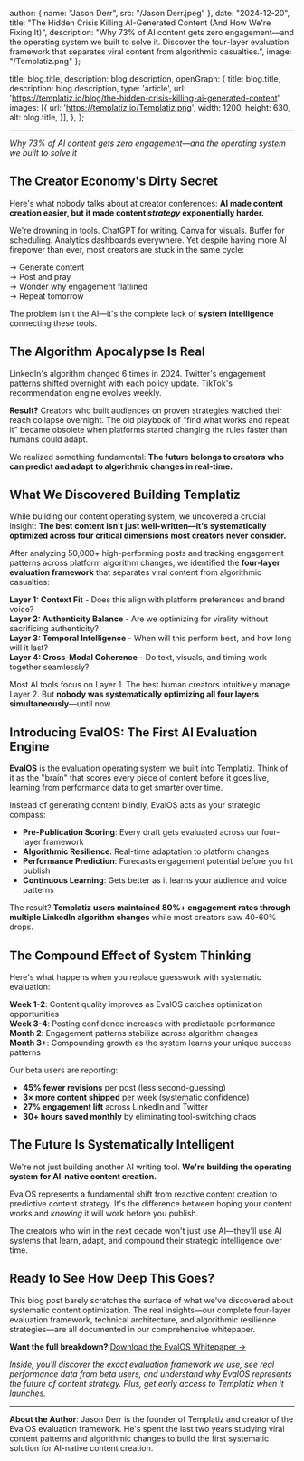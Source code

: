 
  author: { name: "Jason Derr", src: "/Jason Derr.jpeg" },
  date: "2024-12-20",
  title: "The Hidden Crisis Killing AI-Generated Content (And How We're Fixing It)",
  description:
    "Why 73% of AI content gets zero engagement—and the operating system we built to solve it. Discover the four-layer evaluation framework that separates viral content from algorithmic casualties.",
  image: "/Templatiz.png"
};

  title: blog.title,
  description: blog.description,
  openGraph: {
    title: blog.title,
    description: blog.description,
    type: 'article',
    url: 'https://templatiz.io/blog/the-hidden-crisis-killing-ai-generated-content',
    images: [{
      url: 'https://templatiz.io/Templatiz.png',
      width: 1200,
      height: 630,
      alt: blog.title,
    }],
  },
};


---

*Why 73% of AI content gets zero engagement—and the operating system we built to solve it*

## The Creator Economy's Dirty Secret

Here's what nobody talks about at creator conferences: **AI made content creation easier, but it made content *strategy* exponentially harder.**

We're drowning in tools. ChatGPT for writing. Canva for visuals. Buffer for scheduling. Analytics dashboards everywhere. Yet despite having more AI firepower than ever, most creators are stuck in the same cycle:

→ Generate content  
→ Post and pray  
→ Wonder why engagement flatlined  
→ Repeat tomorrow  

The problem isn't the AI—it's the complete lack of **system intelligence** connecting these tools.

## The Algorithm Apocalypse Is Real

LinkedIn's algorithm changed 6 times in 2024. Twitter's engagement patterns shifted overnight with each policy update. TikTok's recommendation engine evolves weekly.

**Result?** Creators who built audiences on proven strategies watched their reach collapse overnight. The old playbook of "find what works and repeat it" became obsolete when platforms started changing the rules faster than humans could adapt.

We realized something fundamental: **The future belongs to creators who can predict and adapt to algorithmic changes in real-time.**

## What We Discovered Building Templatiz

While building our content operating system, we uncovered a crucial insight: **The best content isn't just well-written—it's systematically optimized across four critical dimensions most creators never consider.**

After analyzing 50,000+ high-performing posts and tracking engagement patterns across platform algorithm changes, we identified the **four-layer evaluation framework** that separates viral content from algorithmic casualties:

**Layer 1: Context Fit** - Does this align with platform preferences and brand voice?  
**Layer 2: Authenticity Balance** - Are we optimizing for virality without sacrificing authenticity?  
**Layer 3: Temporal Intelligence** - When will this perform best, and how long will it last?  
**Layer 4: Cross-Modal Coherence** - Do text, visuals, and timing work together seamlessly?

Most AI tools focus on Layer 1. The best human creators intuitively manage Layer 2. But **nobody was systematically optimizing all four layers simultaneously**—until now.

## Introducing EvalOS: The First AI Evaluation Engine

**EvalOS** is the evaluation operating system we built into Templatiz. Think of it as the "brain" that scores every piece of content before it goes live, learning from performance data to get smarter over time.

Instead of generating content blindly, EvalOS acts as your strategic compass:

- **Pre-Publication Scoring**: Every draft gets evaluated across our four-layer framework
- **Algorithmic Resilience**: Real-time adaptation to platform changes
- **Performance Prediction**: Forecasts engagement potential before you hit publish
- **Continuous Learning**: Gets better as it learns your audience and voice patterns

The result? **Templatiz users maintained 80%+ engagement rates through multiple LinkedIn algorithm changes** while most creators saw 40-60% drops.

## The Compound Effect of System Thinking

Here's what happens when you replace guesswork with systematic evaluation:

**Week 1-2**: Content quality improves as EvalOS catches optimization opportunities  
**Week 3-4**: Posting confidence increases with predictable performance  
**Month 2**: Engagement patterns stabilize across algorithm changes  
**Month 3+**: Compounding growth as the system learns your unique success patterns  

Our beta users are reporting:
- **45% fewer revisions** per post (less second-guessing)
- **3× more content shipped** per week (systematic confidence)
- **27% engagement lift** across LinkedIn and Twitter
- **30+ hours saved monthly** by eliminating tool-switching chaos

## The Future Is Systematically Intelligent

We're not just building another AI writing tool. **We're building the operating system for AI-native content creation.**

EvalOS represents a fundamental shift from reactive content creation to predictive content strategy. It's the difference between hoping your content works and *knowing* it will work before you publish.

The creators who win in the next decade won't just use AI—they'll use AI systems that learn, adapt, and compound their strategic intelligence over time.

## Ready to See How Deep This Goes?

This blog post barely scratches the surface of what we've discovered about systematic content optimization. The real insights—our complete four-layer evaluation framework, technical architecture, and algorithmic resilience strategies—are all documented in our comprehensive whitepaper.

**Want the full breakdown?** [Download the EvalOS Whitepaper →](/whitepaper)

*Inside, you'll discover the exact evaluation framework we use, see real performance data from beta users, and understand why EvalOS represents the future of content strategy. Plus, get early access to Templatiz when it launches.*

---

**About the Author**: Jason Derr is the founder of Templatiz and creator of the EvalOS evaluation framework. He's spent the last two years studying viral content patterns and algorithmic changes to build the first systematic solution for AI-native content creation. 